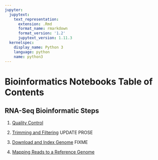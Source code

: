 ```yaml
---
jupyter:
  jupytext:
    text_representation:
      extension: .Rmd
      format_name: rmarkdown
      format_version: '1.2'
      jupytext_version: 1.11.3
  kernelspec:
    display_name: Python 3
    language: python
    name: python3
---
```


<!-- #region -->
# Bioinformatics Notebooks Table of Contents

## RNA-Seq Bioinformatic Steps



1. [Quality Control](fastqc.Rmd)
1. [Trimming and Filtering](fastq_trimming.Rmd) UPDATE PROSE

1. [Download and Index Genome](genome_prep.Rmd) FIXME
1. [Mapping Reads to a Reference Genome](mapping.ipynb)

<!---  
1. [Making Generic Commands](making_generic_commands.ipynb)

## A Pipeline with Multiple Samples

1. [Making a Pipeline](making_a_pipeline.ipynb)
1. [Pipeline in a Loop](loop_pipeline.ipynb)
1. [Running Multiple FASTQs](multifastq_loop_pipeline.ipynb)
1. [Looping with Globs](glob_loop.ipynb)
1. [IGV visualization](igv_visualization.ipynb)
    * [Shorter Introns](igv_shorter_introns.ipynb)

## Exercises
1. [Hands On Exercise #1](bioinf_hands_on_1.ipynb) 
1. [Hands On Exercise #2](bioinf_hands_on_2.ipynb)
1. [Hands On Exercise #3](bioinf_hands_on_3.ipynb) 


## Appendix


### All In One Pipeline
1. [All in one pipeline](everything_together.ipynb)


### Paired End Data
1. [PE: Setup](pe_analysis_prep.ipynb)
1. [PE: Trimming and Filtering](pe_fastq_trimming.ipynb)
1. [PE: Mapping Reads to a Reference Genome](pe_mapping.ipynb)
1. [PE: Looping with Globs](pe_glob_loop.ipynb)

-->



<!---
1. [Hands On Exercise #4](bioinf_hands_on_4.ipynb)
-->

<!---
## 6/17/2019: Week 5, Day 1, Sessions 3 & 4 
1. [FASTQs in Bioconductor](ShortRead/bioinformatics_shortread_intro.ipynb)
1. [FASTAs in Bioconductor](ShortRead/readfasta.ipynb)
## 6/18/2019: Week 5, Day 2, Session 2
1. [Hands On Exercise #4](bioinf_hands_on_4.ipynb)
-->
<!---
## 6/19/2019: Week 5, Day 3, Session 1
1. [Microbiome Analysis Demo](dada2_tutorial_1_6_miseqsop.ipynb)
-->

<!---
## 6/19/2019: Week 5, Day 3, Session 3 & 4 
1. [Hands On Exercise #4](bioinf_hands_on_4.ipynb): continue if not done
1. [Hands On Exercise #5](bioinf_hands_on_5.ipynb) 
-->


<!---
## Week 4, Day 1 (7/23/2018)
IGV Here?
Check KOs?
1. [Working with Paired Reads](paired_data_pipeline.ipynb)
## Week 4, Day 2 (7/24/2018)

-->



<!---
* [Setup for Full Run](prep_for_full_run.ipynb)
-->
<!---
* [Demultiplex Raw FASTQs](demultiplex.ipynb)
* [Bash Functions](bash_functions.ipynb)
-->

<!---

1. [Pipeline with Loops](filled_nb/loop_pipeline.ipynb) ([clean notebook](clean_nb/loop_pipeline_clean.ipynb))
1. [Pipeline for Multiple Samples](filled_nb/full_pilot_data_pipeline.ipynb) ([clean notebook](clean_nb/full_pilot_data_pipeline_clean.ipynb))

## Pipeline for All 2015 Data

1. [Demultiplex All 2015 Data](filled_nb/full_2015_data_demux.ipynb)
1. [Demuxed FASTQ to Counts for All 2015 Data](filled_nb/full_2015_data_pipeline.ipynb)

* [Using Bash in a Python Notebook](filled_nb/bash_magic.ipynb)

## Parallelize
* https://unix.stackexchange.com/questions/103920/parallelize-a-bash-for-loop
* https://stackoverflow.com/questions/38160/parallelize-bash-script-with-maximum-number-of-processes
* https://stackoverflow.com/questions/38774355/how-to-parallelize-for-loop-in-bash-limiting-number-of-processes
-->

<!---

## Bonus
* [Does Filtering Matter? Mapping unfiltered paired reads](filled_nb/paired_pilot_data_pipeline_unfiltered.ipynb)
1. [demux_exploration](filled_nb/demux_exploration.ipynb) ([clean notebook](clean_nb/demux_exploration_clean.ipynb))
1. [working_with_your_data](filled_nb/working_with_your_data.ipynb) ([clean notebook](clean_nb/working_with_your_data_clean.ipynb))

#### Bioinformatics Pipeline on Full Dataset


-->


<!---
### Lecture Slides
* 

#### TODO
* Add intro text to each notebooks with overview of what it will cover
* add in md5sum discussion (in QC?)


data_provenance.ipynb
quality_scores.ipynb
-->

<!---
## 6/3/2019: Week 3, Day 1, Sessions 3 & 4 
-->

<!---
1. [Lecture Slides: Bioinformatics Pipeline](../slides/0713_bioinformatics_overview.pdf)
-->
<!--- 1. [Counting Reads](counting.ipynb)  -->

<!-- #endregion -->
